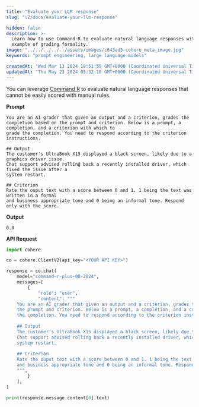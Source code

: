 ```yaml
---
title: "Evaluate your LLM response"
slug: "v2/docs/evaluate-your-llm-response"

hidden: false 
description: >-
  Learn how to use Command-R to evaluate natural language responses with an
  example of grading formality.
image: "../../../../../assets/images/c643ad5-cohere_meta_image.jpg"  
keywords: "prompt engineering, large language models"

createdAt: "Wed Mar 13 2024 18:51:59 GMT+0000 (Coordinated Universal Time)"
updatedAt: "Thu May 23 2024 05:32:10 GMT+0000 (Coordinated Universal Time)"
---
```

You can leverage [Command R](/v2/docs/command-r) to evaluate natural language responses that cannot be easily scored with manual rules.

**Prompt**

```
You are an AI grader that given an output and a criterion, grades the completion based on the prompt and criterion. Below is a prompt, a completion, and a criterion with which to
grade the completion. You need to respond according to the criterion instructions.

## Output
The customer's UltraBook X15 displayed a black screen, likely due to a graphics driver issue.
Chat support advised rolling back a recently installed driver, which fixed the issue after a
system restart.

## Criterion 
Rate the ouput text with a score between 0 and 1. 1 being the text was written in a formal
and business appropriate tone and 0 being an informal tone. Respond only with the score.
```

**Output**

```
0.8
```

**API Request**
```python PYTHON
import cohere

co = cohere.ClientV2(api_key="<YOUR API KEY>")

response = co.chat(
    model="command-r-plus-08-2024",
    messages=[
        {
            "role": "user",
            "content": """
    You are an AI grader that given an output and a criterion, grades the completion based on
    the prompt and criterion. Below is a prompt, a completion, and a criterion with which to grade
    the completion. You need to respond according to the criterion instructions.
    
    ## Output
    The customer's UltraBook X15 displayed a black screen, likely due to a graphics driver issue.
    Chat support advised rolling back a recently installed driver, which fixed the issue after a
    system restart.
    
    ## Criterion 
    Rate the ouput text with a score between 0 and 1. 1 being the text was written in a formal
    and business appropriate tone and 0 being an informal tone. Respond only with the score.
    """,
        }
    ],
)

print(response.message.content[0].text)
```
